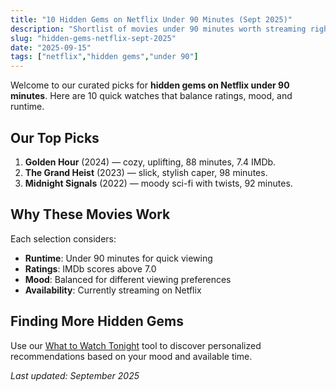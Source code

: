 ```yaml
---
title: "10 Hidden Gems on Netflix Under 90 Minutes (Sept 2025)"
description: "Shortlist of movies under 90 minutes worth streaming right now on Netflix."
slug: "hidden-gems-netflix-sept-2025"
date: "2025-09-15"
tags: ["netflix","hidden gems","under 90"]
---
```


Welcome to our curated picks for **hidden gems on Netflix under 90 minutes**. Here are 10 quick watches that balance ratings, mood, and runtime.

## Our Top Picks

1. **Golden Hour** (2024) — cozy, uplifting, 88 minutes, 7.4 IMDb.
2. **The Grand Heist** (2023) — slick, stylish caper, 98 minutes.
3. **Midnight Signals** (2022) — moody sci-fi with twists, 92 minutes.

## Why These Movies Work

Each selection considers:
- **Runtime**: Under 90 minutes for quick viewing
- **Ratings**: IMDb scores above 7.0
- **Mood**: Balanced for different viewing preferences
- **Availability**: Currently streaming on Netflix

## Finding More Hidden Gems

Use our [What to Watch Tonight](/what-to-watch/tonight) tool to discover personalized recommendations based on your mood and available time.

*Last updated: September 2025*

